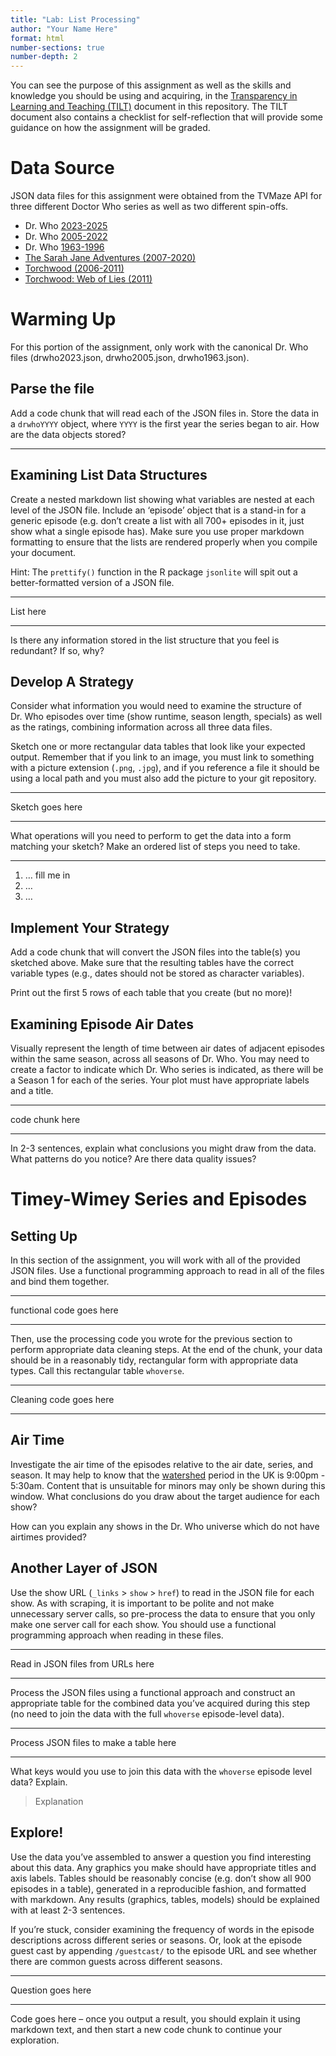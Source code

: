 ```yaml
---
title: "Lab: List Processing"
author: "Your Name Here"
format: html
number-sections: true
number-depth: 2
---
```


::: callout
You can see the purpose of this assignment as well as the skills and knowledge you should be using and acquiring, in the [Transparency in Learning and Teaching (TILT)](tilt.qmd) document in this repository. The TILT document also contains a checklist for self-reflection that will provide some guidance on how the assignment will be graded. 
:::

# Data Source

JSON data files for this assignment were obtained from the TVMaze API for three different  Doctor Who series as well as two different spin-offs. 

- Dr. Who [2023-2025](https://www.tvmaze.com/shows/72724/doctor-who)
- Dr. Who [2005-2022](https://www.tvmaze.com/shows/210/doctor-who)
- Dr. Who [1963-1996](https://www.tvmaze.com/shows/766/doctor-who)
- [The Sarah Jane Adventures (2007-2020)](https://www.tvmaze.com/shows/970/the-sarah-jane-adventures)
- [Torchwood (2006-2011)](https://www.tvmaze.com/shows/659/torchwood)
- [Torchwood: Web of Lies (2011)](https://www.tvmaze.com/shows/26694/torchwood-web-of-lies)

# Warming Up

For this portion of the assignment, only work with the canonical Dr. Who files (drwho2023.json, drwho2005.json, drwho1963.json). 

## Parse the file

Add a code chunk that will read each of the JSON files in. 
Store the data in a `drwhoYYYY` object, where `YYYY` is the first year the series  began to air. 
How are the data objects stored?

---

## Examining List Data Structures

Create a nested markdown list showing what variables are nested at each level of the JSON file. Include an 'episode' object that is a stand-in for a generic episode (e.g. don't create a list with all 700+ episodes in it, just show what a single episode has). Make sure you use proper markdown formatting to ensure that the lists are rendered properly when you compile your document.

Hint: The `prettify()` function in the R package `jsonlite` will spit out a better-formatted version of a JSON file. 

----

List here

----

Is there any information stored in the list structure that you feel is redundant? If so, why?



## Develop A Strategy

Consider what information you would need to examine the structure of Dr. Who episodes over time (show runtime, season length, specials) as well as the ratings, combining information across all three data files. 

Sketch one or more rectangular data tables that look like your expected output. Remember that if you link to an image, you must link to something with a picture extension (`.png`, `.jpg`), and if you reference a file it should be using a local path and you must also add the picture to your git repository. 

---

Sketch goes here

---

What operations will you need to perform to get the data into a form matching your sketch? Make an ordered list of steps you need to take.

---

1. ... fill me in
2. ...
3. ...

## Implement Your Strategy

Add a code chunk that will convert the JSON files into the table(s) you sketched above. 
Make sure that the resulting tables have the correct variable types (e.g., dates should not be stored as character variables).

Print out the first 5 rows of each table that you create (but no more)!

## Examining Episode Air Dates

Visually represent the length of time between air dates of adjacent episodes within the same season, across all seasons of Dr. Who. You may need to create a factor to indicate which Dr. Who series is indicated, as there will be a Season 1 for each of the series. 
Your plot must have appropriate labels and a title.

---

code chunk here

---

In 2-3 sentences, explain what conclusions you might draw from the data. What patterns do you notice? Are there data quality issues?

# Timey-Wimey Series and Episodes

## Setting Up

In this section of the assignment, you will work with all of the provided JSON files. 
Use a functional programming approach to read in all of the files and bind them together. 

----

functional code goes here

----

Then, use the processing code you wrote for the previous section to perform appropriate data cleaning steps. 
At the end of the chunk, your data should be in a reasonably tidy, rectangular form with appropriate data types. 
Call this rectangular table `whoverse`. 

----

Cleaning code goes here

----


## Air Time

Investigate the air time of the episodes relative to the air date, series, and season.
It may help to know that the [watershed](https://en.wikipedia.org/wiki/Watershed_(broadcasting)) period in the UK is 9:00pm - 5:30am. 
Content that is unsuitable for minors may only be shown during this window.
What conclusions do you draw about the target audience for each show? 

How can you explain any shows in the Dr. Who universe which do not have airtimes provided?

## Another Layer of JSON

Use the show URL (`_links` > `show` > `href`) to read in the JSON file for each show. 
As with scraping, it is important to be polite and not make unnecessary server calls, so pre-process the data to ensure that you only make one server call for each show.
You should use a functional programming approach when reading in these files. 

----

Read in JSON files from URLs here

----

Process the JSON files using a functional approach and construct an appropriate table for the combined data you've acquired during this step (no need to join the data with the full `whoverse` episode-level data). 

----

Process JSON files to make a table here

----

What keys would you use to join this data with the `whoverse` episode level data? Explain.

> Explanation


## Explore!

Use the data you've assembled to answer a question you find interesting about this data.
Any graphics you make should have appropriate titles and axis labels. 
Tables should be reasonably concise (e.g. don't show all 900 episodes in a table), generated in a reproducible fashion, and formatted with markdown. 
Any results (graphics, tables, models) should be explained with at least 2-3 sentences. 

If you're stuck, consider examining the frequency of words in the episode descriptions across different series or seasons. Or, look at the episode guest cast by appending `/guestcast/` to the episode URL and see whether there are common guests across different seasons. 

----

Question goes here

----

Code goes here -- once you output a result, you should explain it using markdown text, and then start a new code chunk to continue your exploration. 

